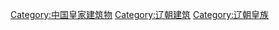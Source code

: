 [[Category:中国皇家建筑物|Category:中国皇家建筑物]]
[[Category:辽朝建筑|Category:辽朝建筑]]
[[Category:辽朝皇族|Category:辽朝皇族]]